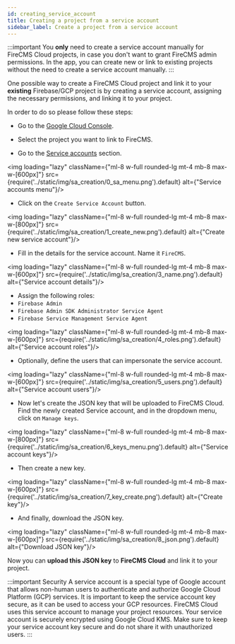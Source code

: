 ```yaml
---
id: creating_service_account
title: Creating a project from a service account
sidebar_label: Create a project from a service account
---
```


:::important
You **only** need to create a service account manually for FireCMS Cloud projects, in case you don't want
to grant FireCMS admin permissions. In the app, you can create new or link to existing projects
without the need to create a service account manually.
:::

One possible way to create a FireCMS Cloud project and link it to your **existing** Firebase/GCP project is by creating
a service account, assigning the necessary permissions, and linking it to your project.



In order to do so please follow these steps:

- Go to the [Google Cloud Console](https://console.cloud.google.com/).

- Select the project you want to link to FireCMS.

- Go to the [Service accounts](https://console.cloud.google.com/iam-admin/serviceaccounts) section.

<img
    loading="lazy"
    className={"ml-8 w-full rounded-lg mt-4 mb-8 max-w-[600px]"}
    src={require('../static/img/sa_creation/0_sa_menu.png').default}
    alt={"Service accounts menu"}/>

- Click on the `Create Service Account` button.

<img
    loading="lazy"
    className={"ml-8 w-full rounded-lg mt-4 mb-8 max-w-[800px]"}
    src={require('../static/img/sa_creation/1_create_new.png').default}
    alt={"Create new service account"}/>

- Fill in the details for the service account. Name it `FireCMS`.

<img
    loading="lazy"
    className={"ml-8 w-full rounded-lg mt-4 mb-8 max-w-[600px]"}
    src={require('../static/img/sa_creation/3_name.png').default}
    alt={"Service account details"}/>

- Assign the following roles:
 - `Firebase Admin`
 - `Firebase Admin SDK Administrator Service Agent`
 - `Firebase Service Management Service Agent`

<img
    loading="lazy"
    className={"ml-8 w-full rounded-lg mt-4 mb-8 max-w-[600px]"}
    src={require('../static/img/sa_creation/4_roles.png').default}
    alt={"Service account roles"}/>

- Optionally, define the users that can impersonate the service account.

<img
    loading="lazy"
    className={"ml-8 w-full rounded-lg mt-4 mb-8 max-w-[600px]"}
    src={require('../static/img/sa_creation/5_users.png').default}
    alt={"Service account users"}/>

- Now let's create the JSON key that will be uploaded to FireCMS Cloud.
Find the newly created Service account, and in the dropdown menu, click on `Manage keys`.

<img
    loading="lazy"
    className={"ml-8 w-full rounded-lg mt-4 mb-8 max-w-[800px]"}
    src={require('../static/img/sa_creation/6_keys_menu.png').default}
    alt={"Service account keys"}/>

- Then create a new key.

<img
    loading="lazy"
    className={"ml-8 w-full rounded-lg mt-4 mb-8 max-w-[600px]"}
    src={require('../static/img/sa_creation/7_key_create.png').default}
    alt={"Create key"}/>

- And finally, download the JSON key.

<img
    loading="lazy"
    className={"ml-8 w-full rounded-lg mt-4 mb-8 max-w-[600px]"}
    src={require('../static/img/sa_creation/8_json.png').default}
    alt={"Download JSON key"}/>

Now you can **upload this JSON key** to **FireCMS Cloud** and link it to your project.

:::important Security
A service account is a special type of Google account that allows non-human users to authenticate and authorize
Google Cloud Platform (GCP) services. It is important to keep the service account key secure, as it can be used to
access your GCP resources. FireCMS Cloud uses this service account to manage your project resources.
Your service account is securely encrypted using Google Cloud KMS.
Make sure to keep your service account key secure and do not share it with unauthorized users.
:::
